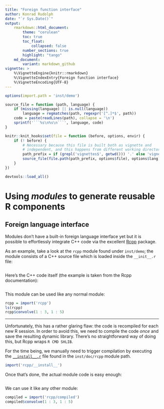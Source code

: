 ```yaml
---
title: "Foreign function interface"
author: Konrad Rudolph
date: "`r Sys.Date()`"
output:
    rmarkdown::html_document:
        theme: "cerulean"
        toc: true
        toc_float:
            collapsed: false
        number_sections: true
        highlight: "tango"
    md_document:
        variant: markdown_github
vignette: >
    %\VignetteEngine{knitr::rmarkdown}
    %\VignetteIndexEntry{Foreign function interface}
    %\VignetteEncoding{UTF-8}
---
```

```r
options(import.path = 'inst/demo')

source_file = function (path, language) {
    if (missing(language) || is.null(language))
        language = regmatches(path, regexpr('[^.]*$', path))
    code = paste(readLines(path), collapse = '\n')
    sprintf('```%s\n%s\n```', language, code)
}

knitr::knit_hooks$set(file = function (before, options, envir) {
    if (! before) {
        # Necessary because this file is built both as vignette and
        # independent, and this happens from different working directories.
        path_prefix = if (grepl('vignettes$', getwd())) '.' else 'vignettes'
        source_file(file.path(path_prefix, options$file), options$lang)
    }
})

devtools::load_all()
```

# Using *modules* to generate reusable R components

## Foreign language interface

Modules don’t have a built-in foreign language interface yet but it is possible
to effortlessly integrate C++ code via the excellent [Rcpp][] package.

As an example, take a look at the `rcpp` module found under `inst/demo`; the
module consists of a C++ source file which is loaded inside the `__init__.r`
file:

```r
```

Here’s the C++ code itself (the example is taken from the Rcpp documentation):

```r
```

This module can be used like any normal module:

```r
rcpp = import('rcpp')
ls(rcpp)
rcpp$convolve(1 : 3, 1 : 5)
```

---

Unfortunately, this has a rather glaring flaw: the code is recompiled for each
new R session. In order to avoid this, we need to compile the code *once* and
save the resulting dynamic library. There’s no straightforward way of doing
this, but Rcpp wraps `R CMD SHLIB`.

For the time being, we manually need to trigger compilation by executing the
[`__install__.r`][install.r] file found in the `inst/doc/rcpp` module path.

```r
import('rcpp/__install__')
```

Once that’s done, the actual module code is easy enough:

```r
```

We can use it like any other module:

```r
compiled = import('rcpp/compiled')
compiled$convolve(1 : 3, 1 : 5)
```

[Rcpp]: http://cran.r-project.org/web/packages/Rcpp/index.html
[install.r]: rcpp/__install__.r
